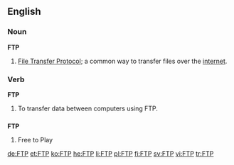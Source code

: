 {{wikipedia}}
==English==

===Noun===
'''FTP'''
# {{internet}} [[File Transfer Protocol]]; a common way to transfer files over the [[internet]].

===Verb===
'''FTP'''
# To transfer data between computers using FTP.

==={{initialism}}===
'''FTP'''
# Free to Play

[[de:FTP]]
[[et:FTP]]
[[ko:FTP]]
[[he:FTP]]
[[li:FTP]]
[[pl:FTP]]
[[fi:FTP]]
[[sv:FTP]]
[[vi:FTP]]
[[tr:FTP]]